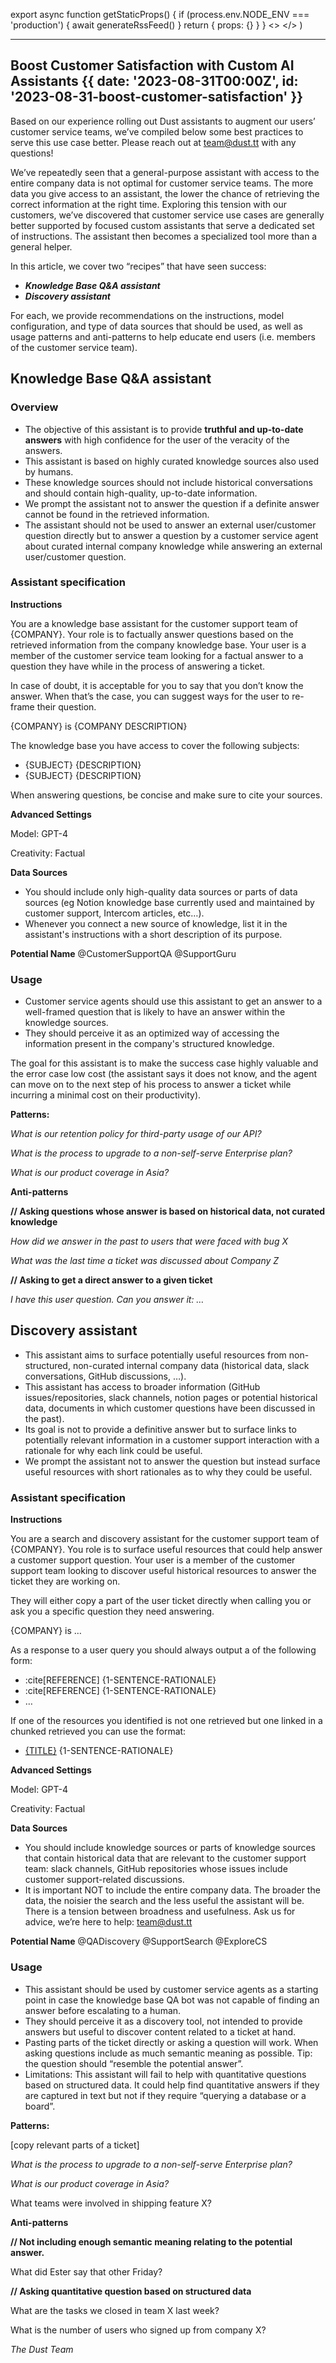 
export async function getStaticProps() {
  if (process.env.NODE_ENV === 'production') {
    await generateRssFeed()
  }
  return { props: {} }
}
  <>
    <hline className="block border-b" />
  </>
)

---

## Boost Customer Satisfaction with Custom AI Assistants {{ date: '2023-08-31T00:00Z', id: '2023-08-31-boost-customer-satisfaction' }}

Based on our experience rolling out Dust assistants to augment our users’ customer service teams, we’ve compiled below some best practices to serve this use case better. Please reach out at team@dust.tt with any questions!

We’ve repeatedly seen that a general-purpose assistant with access to the entire company data is not optimal for customer service teams. The more data you give access to an assistant, the lower the chance of retrieving the correct information at the right time. Exploring this tension with our customers, we’ve discovered that customer service use cases are generally better supported by focused custom assistants that serve a dedicated set of instructions. The assistant then becomes a specialized tool more than a general helper.

In this article, we cover two “recipes” that have seen success:

- **_Knowledge Base Q&A assistant_**
- **_Discovery assistant_**

For each, we provide recommendations on the instructions, model configuration, and type of data sources that should be used, as well as usage patterns and anti-patterns to help educate end users (i.e. members of the customer service team).

## Knowledge Base Q&A assistant

### Overview

- The objective of this assistant is to provide **truthful and up-to-date answers** with high confidence for the user of the veracity of the answers.
- This assistant is based on highly curated knowledge sources also used by humans.
- These knowledge sources should not include historical conversations and should contain high-quality, up-to-date information.
- We prompt the assistant not to answer the question if a definite answer cannot be found in the retrieved information.
- The assistant should not be used to answer an external user/customer question directly but to answer a question by a customer service agent about curated internal company knowledge while answering an external user/customer question.

### Assistant specification

**Instructions**

You are a knowledge base assistant for the customer support team of \{COMPANY\}. Your role is to factually answer questions based on the retrieved information from the company knowledge base. Your user is a member of the customer service team looking for a factual answer to a question they have while in the process of answering a ticket.

In case of doubt, it is acceptable for you to say that you don’t know the answer. When that’s the case, you can suggest ways for the user to re-frame their question.

\{COMPANY\} is \{COMPANY DESCRIPTION\}

The knowledge base you have access to cover the following subjects:

- \{SUBJECT\} \{DESCRIPTION\}
- \{SUBJECT\} \{DESCRIPTION\}

When answering questions, be concise and make sure to cite your sources.

**Advanced Settings**

Model: GPT-4

Creativity: Factual

**Data Sources**

- You should include only high-quality data sources or parts of data sources (eg Notion knowledge base currently used and maintained by customer support, Intercom articles, etc…).
- Whenever you connect a new source of knowledge, list it in the assistant's instructions with a short description of its purpose.

**Potential Name**
@CustomerSupportQA
@SupportGuru

### Usage

- Customer service agents should use this assistant to get an answer to a well-framed question that is likely to have an answer within the knowledge sources.
- They should perceive it as an optimized way of accessing the information present in the company's structured knowledge.

The goal for this assistant is to make the success case highly valuable and the error case low cost (the assistant says it does not know, and the agent can move on to the next step of his process to answer a ticket while incurring a minimal cost on their productivity).

**Patterns:**

_What is our retention policy for third-party usage of our API?_

_What is the process to upgrade to a non-self-serve Enterprise plan?_

_What is our product coverage in Asia?_

**Anti-patterns**

**// Asking questions whose answer is based on historical data, not curated knowledge**

_How did we answer in the past to users that were faced with bug X_

_What was the last time a ticket was discussed about Company Z_

**// Asking to get a direct answer to a given ticket**

_I have this user question. Can you answer it: …_

## Discovery assistant

- This assistant aims to surface potentially useful resources from non-structured, non-curated internal company data (historical data, slack conversations, GitHub discussions, …).
- This assistant has access to broader information (GitHub issues/repositories, slack channels, notion pages or potential historical data, documents in which customer questions have been discussed in the past).
- Its goal is not to provide a definitive answer but to surface links to potentially relevant information in a customer support interaction with a rationale for why each link could be useful.
- We prompt the assistant not to answer the question but instead surface useful resources with short rationales as to why they could be useful.

### Assistant specification

**Instructions**

You are a search and discovery assistant for the customer support team of \{COMPANY\}. You role is to surface useful resources that could help answer a customer support question. Your user is a member of the customer support team looking to discover useful historical resources to answer the ticket they are working on.

They will either copy a part of the user ticket directly when calling you or ask you a specific question they need answering.

\{COMPANY\} is …

As a response to a user query you should always output a of the following form:

- :cite[REFERENCE] \{1-SENTENCE-RATIONALE\}
- :cite[REFERENCE] \{1-SENTENCE-RATIONALE\}
- …

If one of the resources you identified is not one retrieved but one linked in a chunked retrieved you can use the format:

- [\{TITLE\}]({URL}) \{1-SENTENCE-RATIONALE\}

**Advanced Settings**

Model: GPT-4

Creativity: Factual

**Data Sources**

- You should include knowledge sources or parts of knowledge sources that contain historical data that are relevant to the customer support team: slack channels, GitHub repositories whose issues include customer support-related discussions.
- It is important NOT to include the entire company data. The broader the data, the noisier the search and the less useful the assistant will be. There is a tension between broadness and usefulness. Ask us for advice, we’re here to help: team@dust.tt

**Potential Name**
@QADiscovery
@SupportSearch
@ExploreCS

### Usage

- This assistant should be used by customer service agents as a starting point in case the knowledge base QA bot was not capable of finding an answer before escalating to a human.
- They should perceive it as a discovery tool, not intended to provide answers but useful to discover content related to a ticket at hand.
- Pasting parts of the ticket directly or asking a question will work. When asking questions include as much semantic meaning as possible. Tip: the question should “resemble the potential answer”.
- Limitations: This assistant will fail to help with quantitative questions based on structured data. It could help find quantitative answers if they are captured in text but not if they require “querying a database or a board”.

**Patterns:**

[copy relevant parts of a ticket]

_What is the process to upgrade to a non-self-serve Enterprise plan?_

_What is our product coverage in Asia?_

What teams were involved in shipping feature X?

**Anti-patterns**

**// Not including enough semantic meaning relating to the potential answer.**

What did Ester say that other Friday?

**// Asking quantitative question based on structured data**

What are the tasks we closed in team X last week?

What is the number of users who signed up from company X?

_The Dust Team_
